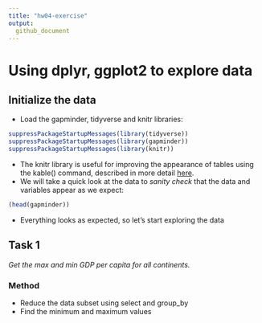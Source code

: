 ```yaml
---
title: "hw04-exercise"
output:
  github_document
---
```


# Using dplyr, ggplot2 to explore data

## Initialize the data

* Load the gapminder, tidyverse and knitr libraries:

```r
suppressPackageStartupMessages(library(tidyverse))
suppressPackageStartupMessages(library(gapminder))
suppressPackageStartupMessages(library(knitr))
```


* The knitr library is useful for improving the appearance of tables using the kable() command, described in more detail [here](https://www.rdocumentation.org/packages/knitr/versions/1.20/topics/kable).
* We will take a quick look at the data to *sanity check* that the data and variables appear as we expect:

```r
(head(gapminder))
```

* Everything looks as expected, so let's start exploring the data

## Task 1
*Get the max and min GDP per capita for all continents.*

### Method
* Reduce the data subset using select and group_by
* Find the minimum and maximum values